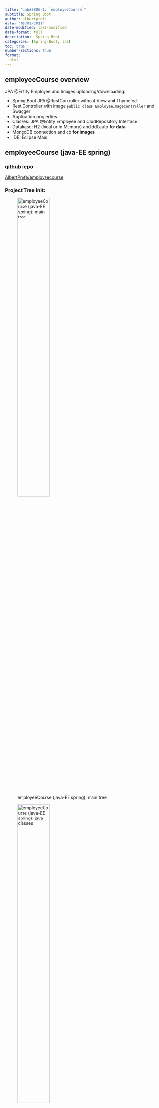 ```yaml
---
title: "Lab#SB06-1: `employeeCourse`"
subtitle: Spring Boot
author: albertprofe
date: "06/01/2021"
date-modified: last-modified
date-format: full
description:  Spring Boot
categories: [Spring-Boot, lab]
toc: true
number-sections: true
format:
  html
---
```




## employeeCourse overview

JPA @Entity Employee and Images uploading/downloading:

- Spring Boot JPA @RestController without View and Thymeleaf
- Rest Controller with image `public class EmployeeImageController` and Swagger
- Application.properties
- Classes: JPA @Entity Employee and CrudRepository Interface
- Database: H2 (local or in Memory) and ddl.auto **for data**
- MongoDB connection and db **for images**
- IDE: Eclipse Mars

## employeeCourse (java-EE spring)

### github repo

[AlbertProfe/employeecourse](https://github.com/AlbertProfe/employeecourse){.external}

### Project Tree init:

![employeeCourse (java-EE spring): main tree](https://raw.githubusercontent.com/AlbertProfe/images/main/cifospring2021/2021-07-MongoDB-000041.png){width="50%"}

![employeeCourse (java-EE spring): java classes](https://raw.githubusercontent.com/AlbertProfe/images/main/cifospring2021/2021-07-MongoDB-000040.png){width="50%"}

![employeeCourse (java-EE spring): templates html](https://raw.githubusercontent.com/AlbertProfe/images/main/cifospring2021/2021-07-MongoDB-000042.png){width="50%"}




### deploy and screens

**deprecated NOV-2022** Deployed on `Heroku`: <s>[Heroky deploy](https://employeecourse.herokuapp.com/){.external}</s>

screenshoots from app: [screenshots](https://github.com/AlbertProfe/images/tree/main/cifospring2021/mockup){.external}


### JPA relationships

![Employee JPA relationships](https://raw.githubusercontent.com/AlbertProfe/images/main/cifospring2021/employeeCourse.png){width="80%"}



## Detail

- Application.properties: mongoDB and H2
- Layout and fragment
  - layout.html
  - layout_login.html
  - layout_detail.html
- Java classes JPAHow layout works
  - n:m TA as two @Entity and `1:n` `n:1` `1:n`
  - Employee <> Expense (@Entity H2) `1:n` bidirectional
  - Employee <> Holidays (@Entity H2) `1:n` unidirectional
  - Employee <> Enrollment <> Course <> Certificate (@Entity H2)  `n:m`
  - Employee <> EmployeeImage (@Document MongoDB) `1:1` birectional
- Rest Controller (Employee and EmployeeImage)
- CommandLineRunner
    - HomeController Fill in entities in H2 and assign them
    - Employee @entity
      - `setEmployeeImageId` with `employeeImageId` string id from mongodb **to-do**
- Employee (Items detail)
  - Empployee Detail
    - Path (th:scr) to mognodb image from `getEmployeeImageId`  via rest controller **to-do**
  - Courses
    - Add couse to employee (insert date and status *to-do*)
    - Update status
  - Expenses
    - Create expense
    - Delete expense (afer deleting return to Expenses or crete new detail *to-do*)
    - Update expense
  - Holidays
    - Add holidays date
    - Delete  holidays dates
    - Create holidays (rejects to create an existing year)
  - Upload Image
    - Rest Controller via Postman
    - Add Image:
      - upload image option (EmployeImage to mongoDB)
      -  `1:1 - bidirectional`  (EmployeImage <> Employee)
- Enrollments **to-do**
- Courses and filters **to-do**Advanced
- Thymeleaf pagination **to-do**
- Thymeleaf validation **to-do**
- Abstract class and inhrence with audit and DTO **to-do**
- Java 8 and H2 in memory to `DEPLOY: upload to Heroku`

## How layout works


![How layout works](https://raw.githubusercontent.com/AlbertProfe/images/main/cifospring2021/layout/layout_0.png){width="80%"}





<!--- navLinks -->
<br><br>
<div class=row>
<br>
<div class='column left previous'>
<br>
[{{< fa solid arrow-left >}} Lab#SB05-1: Advanced strategies](/springboot/sblab5.qmd)
<br>
</div>
<br>
<div class='column center'>
<br>
[{{< fa solid arrow-up >}} top](#top)
<br>
</div>
<br>
<div class='column right next'>
<br>
[ Lab#SB07-1: `monitor Book` {{< fa solid arrow-right >}}](/springboot/sblab7.qmd)
<br>
</div>
<br>
</div>
